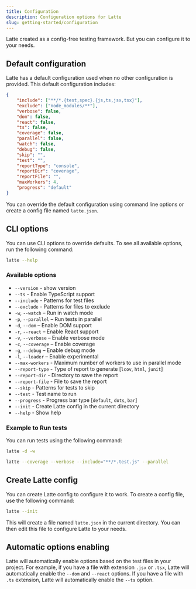 ```yaml
---
title: Configuration
description: Configuration options for Latte
slug: getting-started/configuration
---
```


Latte created as a config-free testing framework. But you can configure it to your needs.

## Default configuration

Latte has a default configuration used when no other configuration is provided. 
This default configuration includes:

```json
{
    "include": ["**/*.{test,spec}.{js,ts,jsx,tsx}"],
    "exclude": ["node_modules/**"],
    "verbose": false,
    "dom": false,
    "react": false,
    "ts": false,
    "coverage": false,
    "parallel": false,
    "watch": false,
    "debug": false,
    "skip": "",
    "test": "",
    "reportType": "console",
    "reportDir": "coverage",
    "reportFile": "",
    "maxWorkers": 4,
    "progress": "default"
}
```

You can override the default configuration using command line options or create a config file named `latte.json`.

## CLI options

You can use CLI options to override defaults. To see all available options, run the following command:

```bash
latte --help
```

### Available options

+ `--version` - show version
+ `--ts` - Enable TypeScript support
+ `--include` - Patterns for test files
+ `--exclude` - Patterns for files to exclude
+ `-w`, `--watch` – Run in watch mode
+ `-p`, `--parallel` – Run tests in parallel
+ `-d`, `--dom` – Enable DOM support
+ `-r`, `--react` – Enable React support
+ `-v`, `--verbose` – Enable verbose mode
+ `-c`, `--coverage` – Enable coverage
+ `-g`, `--debug` – Enable debug mode
+ `-l`, `--loader` – Enable experimental
+ `--max-workers` - Maximum number of workers to use in parallel mode
+ `--report-type` - Type of report to generate [`lcov`, `html`, `junit`]
+ `--report-dir` - Directory to save the report
+ `--report-file` - File to save the report
+ `--skip` - Patterns for tests to skip
+ `--test` - Test name to run
+ `--progress` - Progress bar type [`default`, `dots`, `bar`]
+ `--init` - Create Latte config in the current directory
+ `--help` - Show help

### Example to Run tests
You can run tests using the following command:

```bash
latte -d -w
```

```bash
latte --coverage --verbose --include="**/*.test.js" --parallel
```


## Create Latte config

You can create Latte config to configure it to work. To create a config file, use the following command:

```bash
latte --init
```

This will create a file named `latte.json` in the current directory. You can then edit this file to configure Latte to your needs.

## Automatic options enabling

Latte will automatically enable options based on the test files in your project. 
For example, if you have a file with extension `.jsx` or `.tsx`, Latte will automatically enable the `--dom` and `--react` options.
If you have a file with `.ts` extension, Latte will automatically enable the `--ts` option.